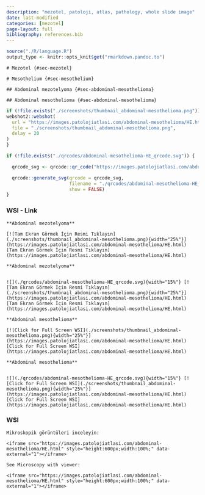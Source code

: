 ```yaml
---
description: "mezotel, patoloji, atlas, pathology, whole slide image"
date: last-modified
categories: [mezotel]
page-layout: full
bibliography: references.bib
---
```


```r
source("./R/language.R")
output_type <- knitr::opts_knit$get("rmarkdown.pandoc.to")
```





```asis
# Mezotel {#sec-mezotel} 
```

```asis
# Mesothelium {#sec-mesothelium} 
```


```asis
## Abdominal mezotelyoma {#sec-abdominal-mesothelioma} 
```

```asis
## Abdominal mesothelioma {#sec-abdominal-mesothelioma} 
```

```r
if (!file.exists("./screenshots/thumbnail_abdominal-mesothelioma.png")) {
webshot2::webshot(
  url = "https://images.patolojiatlasi.com/abdominal-mesothelioma/HE.html",
  file = "./screenshots/thumbnail_abdominal-mesothelioma.png",
  delay = 20
)
}
```


```r
if (!file.exists("./qrcodes/abdominal-mesothelioma-HE_qrcode.svg")) {

  qrcode_svg <- qrcode::qr_code("https://images.patolojiatlasi.com/abdominal-mesothelioma/HE.html")

  qrcode::generate_svg(qrcode = qrcode_svg,
                       filename = "./qrcodes/abdominal-mesothelioma-HE_qrcode.svg",
                       show = FALSE)
}
```







::::: panel-tabset


### WSI - Link



:::: {.content-hidden when-format="pdf"}




```asis

**Abdominal mezotelyoma**

[![Tam Ekran Görmek İçin Resmi Tıklayın](./screenshots/thumbnail_abdominal-mesothelioma.png){width="25%"}](https://images.patolojiatlasi.com/abdominal-mesothelioma/HE.html) [Tam Ekran Görmek İçin Resmi Tıklayın](https://images.patolojiatlasi.com/abdominal-mesothelioma/HE.html)

```



::::





:::: {.content-visible when-format="pdf"}




```asis

**Abdominal mezotelyoma**


![](./qrcodes/abdominal-mesothelioma-HE_qrcode.svg){width="15%"} [![Tam Ekran Görmek İçin Resmi Tıklayın](./screenshots/thumbnail_abdominal-mesothelioma.png){width="25%"}](https://images.patolojiatlasi.com/abdominal-mesothelioma/HE.html) [Tam Ekran Görmek İçin Resmi Tıklayın](https://images.patolojiatlasi.com/abdominal-mesothelioma/HE.html)

```




::::




:::: {.content-hidden when-format="pdf"}



```asis

**Abdominal mesothelioma**

[![Click for Full Screen WSI](./screenshots/thumbnail_abdominal-mesothelioma.png){width="25%"}](https://images.patolojiatlasi.com/abdominal-mesothelioma/HE.html) [Click for Full Screen WSI](https://images.patolojiatlasi.com/abdominal-mesothelioma/HE.html)

```


::::





:::: {.content-visible when-format="pdf"}


```asis

**Abdominal mesothelioma**


![](./qrcodes/abdominal-mesothelioma-HE_qrcode.svg){width="15%"} [![Click for Full Screen WSI](./screenshots/thumbnail_abdominal-mesothelioma.png){width="25%"}](https://images.patolojiatlasi.com/abdominal-mesothelioma/HE.html) [Click for Full Screen WSI](https://images.patolojiatlasi.com/abdominal-mesothelioma/HE.html)

```




::::


### WSI




```asis

Mikroskopik görüntüleri inceleyin:

<iframe src="https://images.patolojiatlasi.com/abdominal-mesothelioma/HE.html" style="height:600px;width:100%;" data-external="1"></iframe>

```


```asis

See Microscopy with viewer: 

<iframe src="https://images.patolojiatlasi.com/abdominal-mesothelioma/HE.html" style="height:600px;width:100%;" data-external="1"></iframe>

```



:::::




